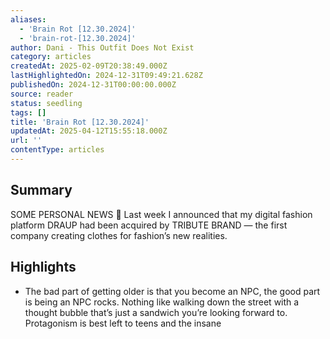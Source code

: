 ```yaml
---
aliases:
  - 'Brain Rot [12.30.2024]'
  - 'brain-rot-[12.30.2024]'
author: Dani - This Outfit Does Not Exist
category: articles
createdAt: 2025-02-09T20:38:49.000Z
lastHighlightedOn: 2024-12-31T09:49:21.628Z
publishedOn: 2024-12-31T00:00:00.000Z
source: reader
status: seedling
tags: []
title: 'Brain Rot [12.30.2024]'
updatedAt: 2025-04-12T15:55:18.000Z
url: ''
contentType: articles
---
```

## Summary

SOME PERSONAL NEWS 💬 Last week I announced that my digital fashion platform DRAUP had been acquired by TRIBUTE BRAND — the first company creating clothes for fashion’s new realities.

## Highlights

- The bad part of getting older is that you become an NPC, the good part is being an NPC rocks. Nothing like walking down the street with a thought bubble that’s just a sandwich you’re looking forward to. Protagonism is best left to teens and the insane
